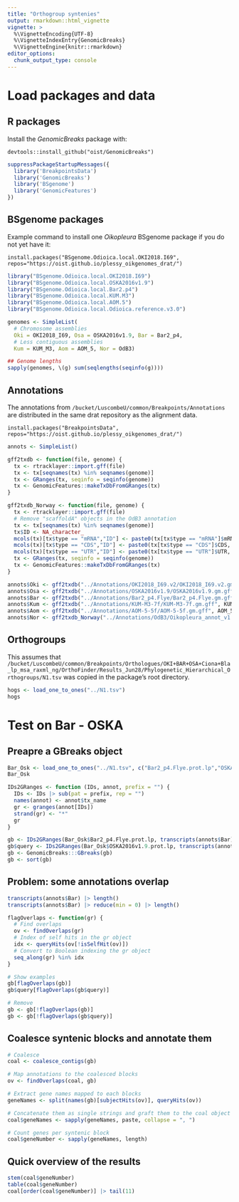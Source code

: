 ```yaml
---
title: "Orthogroup syntenies"
output: rmarkdown::html_vignette
vignette: >
  %\VignetteEncoding{UTF-8}
  %\VignetteIndexEntry{GenomicBreaks}
  %\VignetteEngine{knitr::rmarkdown}
editor_options: 
  chunk_output_type: console
---
```


Load packages and data
======================

R packages
----------

Install the _GenomicBreaks_ package with:

```
devtools::install_github("oist/GenomicBreaks")
```

```r
suppressPackageStartupMessages({
  library('BreakpointsData')
  library('GenomicBreaks')
  library('BSgenome')
  library('GenomicFeatures')
})
```

BSgenome packages
-----------------

Example command to install one _Oikopleura_ BSgenome package if you do not yet
have it:

```
install.packages("BSgenome.Odioica.local.OKI2018.I69", repos="https://oist.github.io/plessy_oikgenomes_drat/")
```

```r
library("BSgenome.Odioica.local.OKI2018.I69")
library("BSgenome.Odioica.local.OSKA2016v1.9")
library("BSgenome.Odioica.local.Bar2.p4")
library("BSgenome.Odioica.local.KUM.M3")
library("BSgenome.Odioica.local.AOM.5")
library("BSgenome.Odioica.local.Odioica.reference.v3.0")

genomes <- SimpleList(
  # Chromosome assemblies
  Oki = OKI2018_I69, Osa = OSKA2016v1.9, Bar = Bar2_p4,
  # Less contiguous assemblies
  Kum = KUM_M3, Aom = AOM_5, Nor = OdB3)

## Genome lengths
sapply(genomes, \(g) sum(seqlengths(seqinfo(g))))
```

Annotations
-----------

The annotations from `/bucket/LuscombeU/common/Breakpoints/Annotations` are
distributed in the same drat repository as the alignment data.

```
install.packages("BreakpointsData", repos="https://oist.github.io/plessy_oikgenomes_drat/")
```


```r
annots <- SimpleList()

gff2txdb <- function(file, genome) {
  tx <- rtracklayer::import.gff(file)
  tx <- tx[seqnames(tx) %in% seqnames(genome)]
  tx <- GRanges(tx, seqinfo = seqinfo(genome))
  tx <- GenomicFeatures::makeTxDbFromGRanges(tx)
}

gff2txdb_Norway <- function(file, genome) {
  tx <- rtracklayer::import.gff(file)
  # Remove "scaffoldA" objects in the OdB3 annotation
  tx <- tx[seqnames(tx) %in% seqnames(genome)]
  tx$ID <- NA_character_
  mcols(tx)[tx$type == "mRNA","ID"] <- paste0(tx[tx$type == "mRNA"]$mRNA, ".mRNA")
  mcols(tx)[tx$type == "CDS","ID"] <- paste0(tx[tx$type == "CDS"]$CDS, ".CDS")
  mcols(tx)[tx$type == "UTR","ID"] <- paste0(tx[tx$type == "UTR"]$UTR, ".UTR")
  tx <- GRanges(tx, seqinfo = seqinfo(genome))
  tx <- GenomicFeatures::makeTxDbFromGRanges(tx)
}

annots$Oki <- gff2txdb("../Annotations/OKI2018_I69.v2/OKI2018_I69.v2.gm.gff", OKI2018_I69)
annots$Osa <- gff2txdb("../Annotations/OSKA2016v1.9/OSKA2016v1.9.gm.gff",     OSKA2016v1.9)
annots$Bar <- gff2txdb("../Annotations/Bar2_p4.Flye/Bar2_p4.Flye.gm.gff", Bar2_p4)
annots$Kum <- gff2txdb("../Annotations/KUM-M3-7f/KUM-M3-7f.gm.gff", KUM_M3)
annots$Aom <- gff2txdb("../Annotations/AOM-5-5f/AOM-5-5f.gm.gff", AOM_5)
annots$Nor <- gff2txdb_Norway("../Annotations/OdB3/Oikopleura_annot_v1.0.gff", OdB3)
```

Orthogroups
-----------

This assumes that `/bucket/LuscombeU/common/Breakpoints/Orthologues/OKI+BAR+OSA+Ciona+Bla_lp_msa_raxml_ng/OrthoFinder/Results_Jun28/Phylogenetic_Hierarchical_Orthogroups/N1.tsv`
was copied in the package's root directory.

```r
hogs <- load_one_to_ones("../N1.tsv")
hogs
```

Test on Bar - OSKA
==================

Preapre a GBreaks object
------------------------

```r
Bar_Osk <- load_one_to_ones("../N1.tsv", c("Bar2_p4.Flye.prot.lp","OSKA2016v1.9.prot.lp"))
Bar_Osk

IDs2GRanges <- function (IDs, annot, prefix = "") {
  IDs <- IDs |> sub(pat = prefix, rep = "")
  names(annot) <- annot$tx_name
  gr <- granges(annot[IDs])
  strand(gr) <- "*"
  gr
}

gb <- IDs2GRanges(Bar_Osk$Bar2_p4.Flye.prot.lp, transcripts(annots$Bar), prefix = "Bar2_p4.Flye.")
gb$query <- IDs2GRanges(Bar_Osk$OSKA2016v1.9.prot.lp, transcripts(annots$Osa), prefix = "OSKA2016v1.9.")
gb <- GenomicBreaks:::GBreaks(gb)
gb <- sort(gb)
```

Problem: some annotations overlap
---------------------------------

```r
transcripts(annots$Bar) |> length()
transcripts(annots$Bar) |> reduce(min = 0) |> length()

flagOverlaps <- function(gr) {
  # Find overlaps
  ov <- findOverlaps(gr)
  # Index of self hits in the gr object
  idx <- queryHits(ov[!isSelfHit(ov)])
  # Convert to Boolean indexing the gr object
  seq_along(gr) %in% idx
}

# Show examples
gb[flagOverlaps(gb)]
gb$query[flagOverlaps(gb$query)]

# Remove
gb <- gb[!flagOverlaps(gb)]
gb <- gb[!flagOverlaps(gb$query)]
```

Coalesce syntenic blocks and annotate them
------------------------------------------

```r
# Coalesce
coal <- coalesce_contigs(gb)

# Map annotations to the coalesced blocks
ov <- findOverlaps(coal, gb)

# Extract gene names mapped to each blocks
geneNames <- split(names(gb)[subjectHits(ov)], queryHits(ov))

# Concatenate them as single strings and graft them to the coal object
coal$geneNames <- sapply(geneNames, paste, collapse = ", ")

# Count genes per syntenic block
coal$geneNumber <- sapply(geneNames, length)
```

Quick overview of the results
-----------------------------

```r
stem(coal$geneNumber)
table(coal$geneNumber)
coal[order(coal$geneNumber)] |> tail(11)
```
